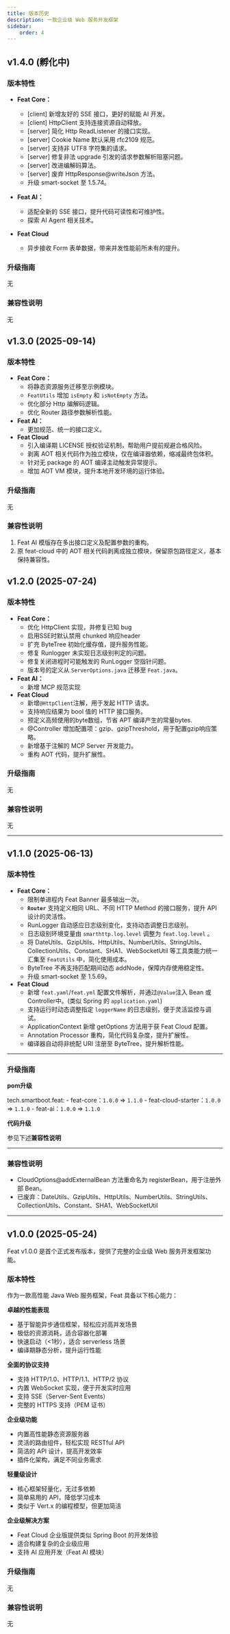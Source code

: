 ```yaml
---
title: 版本历史
description: 一款企业级 Web 服务开发框架
sidebar:
    order: 4
---
```



## v1.4.0 (孵化中)
### 版本特性
- **Feat Core：**
  - [client] 新增友好的 SSE 接口，更好的赋能 AI 开发。
  - [client] HttpClient 支持连接资源自动释放。
  - [server] 简化 Http ReadListener 的接口实现。
  - [server] Cookie Name 默认采用 rfc2109 规范。
  - [server] 支持非 UTF8 字符集的请求。
  - [server] 修复非法 upgrade 引发的请求参数解析阻塞问题。
  - [server] 改进编解码算法。
  - [server] 废弃 HttpResponse@writeJson 方法。
  - 升级 smart-socket 至 1.5.74。

- **Feat AI：**
  - 适配全新的 SSE 接口，提升代码可读性和可维护性。
  - 探索 AI Agent 相关技术。
- **Feat Cloud**
  - 异步接收 Form 表单数据，带来并发性能前所未有的提升。


### 升级指南
无
### 兼容性说明
无

## v1.3.0 (2025-09-14)
### 版本特性
- **Feat Core：**
    - 将静态资源服务迁移至示例模块。
    - `FeatUtils` 增加 `isEmpty` 和 `isNotEmpty` 方法。
    - 优化部分 Http 编解码逻辑。
    - 优化 Router 路径参数解析性能。
- **Feat AI：**
    - 更加规范、统一的接口定义。
- **Feat Cloud**
    - 引入编译期 LICENSE 授权验证机制，帮助用户提前规避合格风险。
    - 剥离 AOT 相关代码作为独立模块，仅在编译器依赖，缩减最终包体积。
    - 针对无 package 的 AOT 编译主动触发异常提示。
    - 增加 AOT VM 模块，提升本地开发环境的运行体验。

### 升级指南
无
### 兼容性说明
1. Feat AI 模版存在多出接口定义及配置参数的重构。
2. 原 feat-cloud 中的 AOT 相关代码剥离成独立模块，保留原包路径定义，基本保持兼容性。

## v1.2.0 (2025-07-24)

### 版本特性
- **Feat Core：**
    - 优化 HttpClient 实现，并修复已知 bug
    - 启用SSE时默认禁用 chunked 响应header
    - 扩充 ByteTree 初始化缓存值，提升服务性能。
    - 修复 Runlogger 未实现日志级别判定的问题。
    - 修复关闭进程时可能触发的 RunLogger 空指针问题。
    - 版本号的定义从 `ServerOptions.java` 迁移至 `Feat.java`。
- **Feat AI：**
    - 新增 MCP 规范实现
- **Feat Cloud**
  - 新增`@HttpClient`注解，用于发起 HTTP 请求。
  - 支持响应结果为 bool 值的 HTTP 接口服务。
  - 预定义高频使用的byte数组，节省 APT 编译产生的常量bytes.
  - @Controller 增加配置项：gzip、gzipThreshold，用于配置gzip响应策略。
  - 新增基于注解的 MCP Server 开发能力。
  - 重构 AOT 代码，提升扩展性。
### 升级指南
无
### 兼容性说明
无

---

## v1.1.0 (2025-06-13)

### 版本特性

- **Feat Core：**
    - 限制单进程内 Feat Banner 最多输出一次。
    - **`Router`** 支持定义相同 URL、不同 HTTP Method 的接口服务，提升 API 设计的灵活性。
    - RunLogger 自动感应日志级别变化，支持动态调整日志级别。
    - 日志级别环境变量由 `smarthttp.log.level` 调整为 `feat.log.level` 。
    - 将 DateUtils、GzipUtils、HttpUtils、NumberUtils、StringUtils、CollectionUtils、Constant、SHA1、WebSocketUtil 等工具类能力统一汇集至 `FeatUtils` 中，简化使用成本。
    - ByteTree 不再支持匹配期间动态 addNode，保障内存使用稳定性。
    - 升级 smart-socket 至 1.5.69。
- **Feat Cloud**
  - 新增 `feat.yaml`/`feat.yml` 配置文件解析，并通过`@Value`注入 Bean 或 Controller中。(类似 Spring 的 `application.yaml`)
  - 支持运行时动态调整指定 `loggerName` 的日志级别，便于灵活监控与调试。
  - ApplicationContext 新增 getOptions 方法用于获 Feat Cloud 配置。
  - Annotation Processor 重构，简化代码复杂度，提升扩展性。
  - 编译器自动将非统配 URI 注册至 ByteTree，提升解析性能。

---

### 升级指南

**pom升级**

tech.smartboot.feat:
    - feat-core：`1.0.0` => `1.1.0`
    - feat-cloud-starter：`1.0.0` => `1.1.0`
    - feat-ai：`1.0.0` => `1.1.0`

**代码升级**

参见下述**兼容性说明**

----
### 兼容性说明
- CloudOptions@addExternalBean 方法重命名为 registerBean，用于注册外部 Bean。
- 已废弃：DateUtils、GzipUtils、HttpUtils、NumberUtils、StringUtils、CollectionUtils、Constant、SHA1、WebSocketUtil

---
## v1.0.0 (2025-05-24)

Feat v1.0.0 是首个正式发布版本，提供了完整的企业级 Web 服务开发框架功能。

### 版本特性
作为一款高性能 Java Web 服务框架，Feat 具备以下核心能力：

**卓越的性能表现**
- 基于智能异步通信框架，轻松应对高并发场景
- 极低的资源消耗，适合容器化部署
- 快速启动（&lt;1秒），适合 serverless 场景
- 编译期静态分析，提升运行性能

**全面的协议支持**

- 支持 HTTP/1.0、HTTP/1.1、HTTP/2 协议
- 内置 WebSocket 实现，便于开发实时应用
- 支持 SSE（Server-Sent Events）
- 完整的 HTTPS 支持（PEM 证书）

**企业级功能**
- 内置高性能静态资源服务器
- 灵活的路由组件，轻松实现 RESTful API
- 简洁的 API 设计，提高开发效率
- 插件化架构，满足不同业务需求

**轻量级设计**
- 核心框架轻量化，无过多依赖
- 简单易用的 API，降低学习成本
- 类似于 Vert.x 的编程模型，但更加简洁

**企业级解决方案**
- Feat Cloud 企业版提供类似 Spring Boot 的开发体验
- 适合构建复杂的企业级应用
- 支持 AI 应用开发（Feat AI 模块）

### 升级指南
无
### 兼容性说明
无